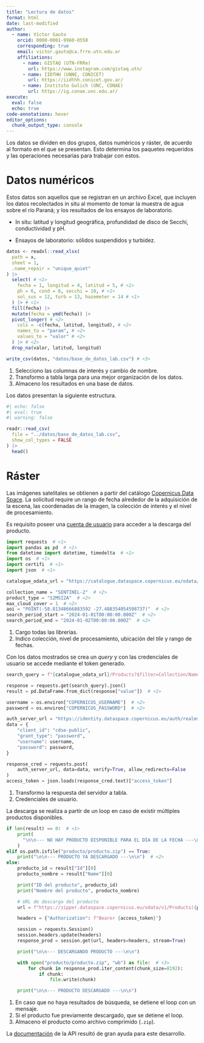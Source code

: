 ```yaml
---
title: "Lectura de datos"
format: html
date: last-modified
author:
  - name: Víctor Gauto
    orcid: 0000-0001-9960-8558
    corresponding: true
    email: victor.gauto@ca.frre.utn.edu.ar
    affiliations:
      - name: GISTAQ (UTN-FRRe)
        url: https://www.instagram.com/gistaq.utn/
      - name: IIDTHH (UNNE, CONICET)
        url: https://iidthh.conicet.gov.ar/
      - name: Instituto Gulich (UNC, CONAE)
        url: https://ig.conae.unc.edu.ar/
execute:
  eval: false
  echo: true
code-annotations: hover
editor_options:
  chunk_output_type: console
---
```


Los datos se dividen en dos grupos, datos numéricos y ráster, de acuerdo al formato en el que se presentan. Esto determina los paquetes requeridos y las operaciones necesarias para trabajar con estos.

# Datos numéricos

Estos datos son aquellos que se registran en un archivo Excel, que incluyen los datos recolectados in situ al momento de tomar la muestra de agua sobre el río Paraná; y los resultados de los ensayos de laboratorio.

- In situ: latitud y longitud geográfica, profundidad de disco de Secchi, conductividad y pH.

- Ensayos de laboratorio: sólidos suspendidos y turbidez.

```r
datos <- readxl::read_xlsx(
  path = x,
  sheet = 1,
  .name_repair = "unique_quiet"
) |>
  select( # <1>
    fecha = 1, longitud = 4, latitud = 5, # <1>
    ph = 6, cond = 8, secchi = 10, # <1>
    sol_sus = 12, turb = 13, hazemeter = 14 # <1>
  ) |> # <1>
  fill(fecha) |>
  mutate(fecha = ymd(fecha)) |>
  pivot_longer( # <2>
    cols = -c(fecha, latitud, longitud), # <2>
    names_to = "param", # <2>
    values_to = "valor" # <2>
  ) |> # <2>
  drop_na(valor, latitud, longitud)

write_csv(datos, "datos/base_de_datos_lab.csv") # <3>
```
1. Selecciono las columnas de interés y cambio de nombre.
2. Transformo a tabla larga para una mejor organización de los datos.
3. Almaceno los resultados en una base de datos.

Los datos presentan la siguiente estructura.

```r
#| echo: false
#| eval: true
#| warning: false

readr::read_csv(
  file = "../datos/base_de_datos_lab.csv",
  show_col_types = FALSE
) |>
  head()
```

# Ráster

Las imágenes satelitales se obtienen a partir del catálogo [Copernicus Data Space](https://dataspace.copernicus.eu/). La solicitud require un rango de fecha alrededor de la adquisición de la escena, las coordenadas de la imagen, la colección de interés y el nivel de procesamiento.

Es requisito poseer una [cuenta de usuario](https://identity.dataspace.copernicus.eu/auth/realms/CDSE/protocol/openid-connect/auth?client_id=cdse-public&response_type=code&scope=openid&redirect_uri=https%3A//dataspace.copernicus.eu/account/confirmed/1) para acceder a la descarga del producto.

```python
import requests  # <1>
import pandas as pd  # <1>
from datetime import datetime, timedelta  # <1>
import os  # <1>
import certifi  # <1>
import json  # <1>

catalogue_odata_url = "https://catalogue.dataspace.copernicus.eu/odata/v1"

collection_name = "SENTINEL-2"  # <2>
product_type = "S2MSI2A"  # <2>
max_cloud_cover = 1  # <2>
aoi = "POINT(-58.81348666883592 -27.488354054598737)"  # <2>
search_period_start = "2024-01-01T00:00:00.000Z"  # <2>
search_period_end = "2024-01-02T00:00:00.000Z"  # <2>
```
1. Cargo todas las librerías.
2. Indico colección, nivel de procesamiento, ubicación del <i>tile</i> y rango de fechas.

Con los datos mostrados se crea un <i>query</i> y con las credenciales de usuario se accede mediante el token generado.

```python
search_query = f"{catalogue_odata_url}/Products?$filter=Collection/Name eq '{collection_name}' and Attributes/OData.CSC.StringAttribute/any(att:att/Name eq 'productType' and att/OData.CSC.StringAttribute/Value eq '{product_type}') and OData.CSC.Intersects(area=geography'SRID=4326;{aoi}') and ContentDate/Start gt {search_period_start} and ContentDate/Start lt {search_period_end}"

response = requests.get(search_query).json()
result = pd.DataFrame.from_dict(response["value"])  # <1>

username = os.environ["COPERNICUS_USERNAME"]  # <2>
password = os.environ["COPERNICUS_PASSWORD"]  # <2>

auth_server_url = "https://identity.dataspace.copernicus.eu/auth/realms/CDSE/protocol/openid-connect/token"
data = {
    "client_id": "cdse-public",
    "grant_type": "password",
    "username": username,
    "password": password,
}

response_cred = requests.post(
    auth_server_url, data=data, verify=True, allow_redirects=False
)
access_token = json.loads(response_cred.text)["access_token"]
```
1. Transformo la respuesta del servidor a tabla.
2. Credenciales de usuario.

La descarga se realiza a partir de un loop en caso de existir múltiples productos disponibles.

```python
if len(result) == 0:  # <1>
    print(
      "\n\n--- NO HAY PRODUCTO DISPONIBLE PARA EL DÍA DE LA FECHA ---\n\n"
    )
elif os.path.isfile("producto/producto.zip") == True:
    print("\n\n--- PRODUCTO YA DESCARGADO ---\n\n")  # <2>
else:
    producto_id = result["Id"][0]
    producto_nombre = result["Name"][0]

    print("ID del producto", producto_id)
    print("Nombre del producto", producto_nombre)

    # URL de descarga del producto
    url = f"https://zipper.dataspace.copernicus.eu/odata/v1/Products({producto_id})/$value"

    headers = {"Authorization": f"Bearer {access_token}"}

    session = requests.Session()
    session.headers.update(headers)
    response_prod = session.get(url, headers=headers, stream=True)

    print("\n\n--- DESCARGANDO PRODUCTO ---\n\n")

    with open("producto/producto.zip", "wb") as file:  # <3>
        for chunk in response_prod.iter_content(chunk_size=8192):
            if chunk:
                file.write(chunk)

    print("\n\n--- PRODUCTO DESCARGADO ---\n\n")
```
1. En caso que no haya resultados de búsqueda, se detiene el loop con un mensaje.
2. Si el producto fue previamente descargado, que se detiene el loop.
3. Almaceno el producto como archivo comprimido (`.zip`).

La [documentación](https://documentation.dataspace.copernicus.eu/APIs/OData.html) de la API resultó de gran ayuda para este desarrollo.
